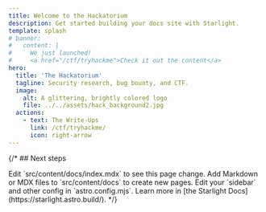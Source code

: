 ```yaml
---
title: Welcome to the Hackatorium
description: Get started building your docs site with Starlight.
template: splash
# banner:
#   content: |
#     We just launched!
#     <a href="/ctf/tryhackme">Check it out the content</a>
hero:
  title: 'The Hackatorium'
  tagline: Security research, bug bounty, and CTF.
  image:
    alt: A glittering, brightly colored logo
    file: ../../assets/hack_background2.jpg
  actions:
    - text: The Write-Ups
      link: /ctf/tryhackme/
      icon: right-arrow
---
```



{/* ## Next steps

<CardGrid>
    <Card title="Update content" icon="pencil">
        Edit `src/content/docs/index.mdx` to see this page change.
    </Card>
    <Card title="Add new content" icon="add-document">
        Add Markdown or MDX files to `src/content/docs` to create new pages.
    </Card>
    <Card title="Configure your site" icon="setting">
        Edit your `sidebar` and other config in `astro.config.mjs`.
    </Card>
    <Card title="Read the docs" icon="open-book">
        Learn more in [the Starlight Docs](https://starlight.astro.build/).
    </Card>
</CardGrid> */}
